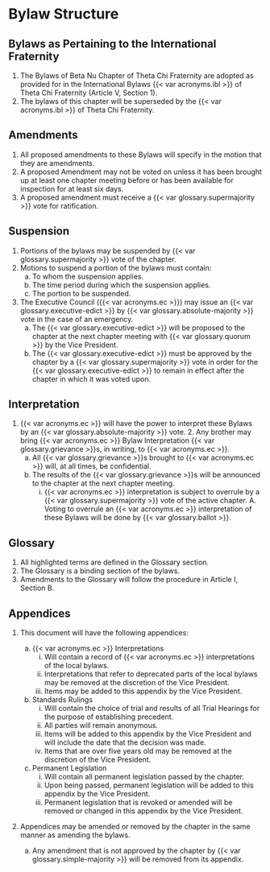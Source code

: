 # Bylaw Structure

## Bylaws as Pertaining to the International Fraternity

1. The Bylaws of Beta Nu Chapter of Theta Chi Fraternity are adopted as provided for in the International Bylaws {{< var acronyms.ibl >}} of Theta Chi Fraternity (Article V, Section 1).
1. The bylaws of this chapter will be superseded by the {{< var acronyms.ibl >}} of Theta Chi Fraternity.

## Amendments

1. All proposed amendments to these Bylaws will specify in the motion that they are amendments.
1. A proposed Amendment may not be voted on unless it has been brought up at least one chapter meeting before or has been available for inspection for at least six days. 
1. A proposed amendment must receive a {{< var glossary.supermajority >}} vote for ratification.

## Suspension

1. Portions of the bylaws may be suspended by {{< var glossary.supermajority >}} vote of the chapter.
1. Motions to suspend a portion of the bylaws must contain:
   a. To whom the suspension applies.
   a. The time period during which the suspension applies.
   a. The portion to be suspended.
1. The Executive Council ({{< var acronyms.ec >}}) may issue an {{< var glossary.executive-edict >}} by {{< var glossary.absolute-majority >}} vote in the case of an emergency.
   a. The {{< var glossary.executive-edict >}} will be proposed to the chapter at the next chapter meeting with {{< var glossary.quorum >}} by the Vice President.
   a. The {{< var glossary.executive-edict >}} must be approved by the chapter by a {{< var glossary.supermajority >}} vote in order for the {{< var glossary.executive-edict >}} to remain in effect after the chapter in which it was voted upon.

## Interpretation

1. {{< var acronyms.ec >}} will have the power to interpret these Bylaws by an {{< var glossary.absolute-majority >}} vote. 2. Any brother may bring {{< var acronyms.ec >}} Bylaw Interpretation {{< var glossary.grievance >}}s, in writing, to {{< var acronyms.ec >}}.
   a. All {{< var glossary.grievance >}}s brought to {{< var acronyms.ec >}} will, at all times, be confidential.
   a. The results of the {{< var glossary.grievance >}}s will be announced to the chapter at the next chapter meeting.
      i. {{< var acronyms.ec >}} interpretation is subject to overrule by a {{< var glossary.supermajority >}} vote of the active chapter. A. Voting to overrule an {{< var acronyms.ec >}} interpretation of these Bylaws will be done by {{< var glossary.ballot >}}.

## Glossary

1. All highlighted terms are defined in the Glossary section.
1. The Glossary is a binding section of the bylaws.
1. Amendments to the Glossary will follow the procedure in Article I, Section B.

## Appendices

1. This document will have the following appendices:

   a. {{< var acronyms.ec >}} Interpretations
      i. Will contain a record of {{< var acronyms.ec >}} interpretations of the local bylaws.
      i. Interpretations that refer to deprecated parts of the local bylaws may be removed at the discretion of the Vice President.
      i. Items may be added to this appendix by the Vice President.

   a. Standards Rulings
      i. Will contain the choice of trial and results of all Trial Hearings for the purpose of establishing precedent.
      i. All parties will remain anonymous.
      i. Items will be added to this appendix by the Vice President and will include the date that the decision was made.
      i. Items that are over five years old may be removed at the discretion of the Vice President.

   a. Permanent Legislation
      i. Will contain all permanent legislation passed by the chapter.
      i. Upon being passed, permanent legislation will be added to this appendix by the Vice President.
      i. Permanent legislation that is revoked or amended will be removed or changed in this appendix by the Vice President.

1. Appendices may be amended or removed by the chapter in the same manner as amending the bylaws.
   a. Any amendment that is not approved by the chapter by {{< var glossary.simple-majority >}} will be removed from its appendix.
